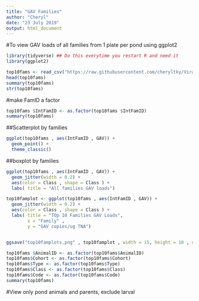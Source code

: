 ```yaml
---
title: "GAV Families"
author: "Cheryl"
date: "23 July 2019"
output: html_document
---
```


#To view GAV loads of all families from 1 plate per pond using ggplot2
```r
library(tidyverse) ## Do this everytime you restart R and need it
library(ggplot2)
```

```r
top10fams <- read_csv("https://raw.githubusercontent.com/cheryltky/ViralTransmission/master/Working%20Files/allcohorts_1plate_top10fams.csv")
head(top10fams)
summary(top10fams)
str(top10fams)
```

#make FamID a factor

```r
top10fams $IntFamID <- as.factor(top10fams $IntFamID)
summary(top10fams)
```

##Scatterplot by families
```r
ggplot(top10fams , aes(IntFamID , GAV)) +
  geom_point() +
  theme_classic()
```

##boxplot by families
```r
ggplot(top10fams , aes(IntFamID , GAV)) +
  geom_jitter(width = 0.2) +
  aes(color = Class , shape = Class ) +
  labs( title = "All families GAV loads")

top10famplot <- ggplot(top10fams , aes(IntFamID , GAV)) +
  geom_jitter(width = 0.2) +
  aes(color = Class , shape = Class ) +
  labs( title = "TOp 10 Families GAV Loads",
        x = "Family" , 
        y = "GAV copies/ug TNA")


ggsave("top10famplots.png" , top10famplot , width = 15, height = 10 , dpi = 300)
```


```r
top10fams $AnimalID <- as.factor(top10fams$AnimalID)
top10fams$Cohort <- as.factor(top10fams$Cohort)
top10fams$Type <- as.factor(top10fams$Type)
top10fams$Class <- as.factor(top10fams$Class)
top10fams$Code <- as.factor(top10fams$Code)
summary(top10fams)
```

#View only pond animals and parents, exclude larval

